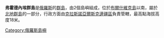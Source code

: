 '''弗霍德內埃群島'''是[[俄羅斯|俄羅斯]]的[[群島|群島]]，由2個島嶼組成，位於[[布爾什維克島|布爾什維克島]]以南，屬於[[北地群島|北地群島]]的一部分，行政方面由[[克拉斯諾亞爾斯克邊疆區|克拉斯諾亞爾斯克邊疆區]]負責管轄，最高點海拔高度18米。

{{Russia-geo-stub}}
[[Category:俄羅斯島嶼|Category:俄羅斯島嶼]]